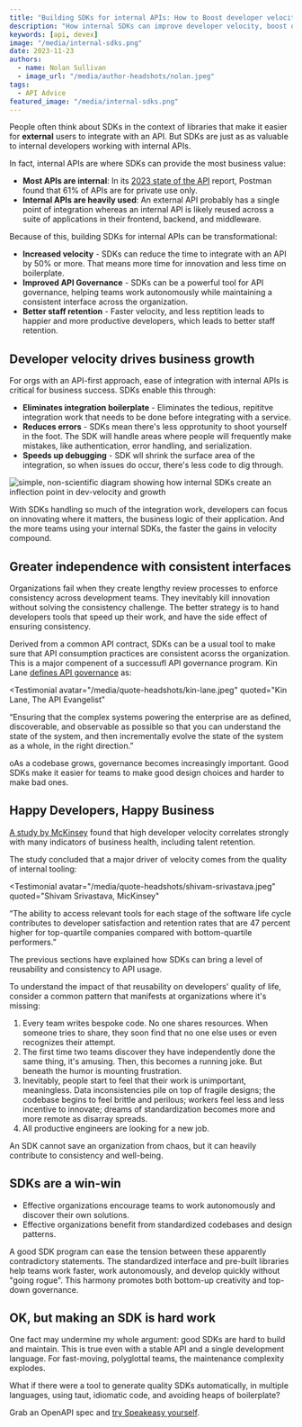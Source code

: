 ```yaml
---
title: "Building SDKs for internal APIs: How to Boost developer velocity"
description: "How internal SDKs can improve developer velocity, boost overall business growth, and improve developer satisfaction."
keywords: [api, devex]
image: "/media/internal-sdks.png"
date: 2023-11-23
authors:
  - name: Nolan Sullivan
  - image_url: "/media/author-headshots/nolan.jpeg"
tags:
  - API Advice
featured_image: "/media/internal-sdks.png"
---
```



People often think about SDKs in the context of libraries that make it easier for **external** users to integrate with an API. But SDKs are just as as valuable to internal developers working with internal APIs.

In fact, internal APIs are where SDKs can provide the most business value:

- **Most APIs are internal**:
  In its [2023 state of the API](https://www.postman.com/state-of-api/a-day-week-or-year-in-the-life/#a-day-week-or-year-in-the-life) report,
  Postman found that 61% of APIs are for private use only.
- **Internal APIs are heavily used**:
  An external API probably has a single point of integration whereas an internal API is likely reused across a suite of applications in their frontend, backend, and middleware.
  
Because of this, building SDKs for internal APIs can be transformational:

- **Increased velocity** - SDKs can reduce the time to integrate with an API by 50% or more. That means more time for innovation and less time on boilerplate.
- **Improved API Governance** - SDKs can be a powerful tool for API governance, helping teams work autonomously while maintaining a consistent interface across the organization.
- **Better staff retention** - Faster velocity, and less reptition leads to happier and more productive developers, which leads to better staff retention.

## Developer velocity drives business growth

For orgs with an API-first approach, ease of integration with internal APIs is critical for business success. SDKs enable this through:

- **Eliminates integration boilerplate** - Eliminates the tedious, repititve integration work that needs to be done before integrating with a service.
- **Reduces errors** - SDKs mean there's less opprotunity to shoot yourself in the foot. The SDK will handle areas where people will frequently make mistakes, like authentication, error handling, and serialization.
- **Speeds up debugging** - SDK wll shrink the surface area of the integration, so when issues do occur, there's less code to dig through.

![simple, non-scientific diagram showing how internal SDKs create an inflection point in dev-velocity and growth](./assets/diagram-business-velocity-after-speakeasy.png)

With SDKs handling so much of the integration work, developers can focus on innovating where it matters, the business logic of their application. And the more teams using your internal SDKs, the faster the gains in velocity compound.

## Greater independence with consistent interfaces

Organizations fail when they create lengthy review processes to enforce consistency across development teams. They inevitably kill innovation without solving the consistency challenge. The better strategy is to hand developers tools that speed up their work, and have the side effect of ensuring consistency.

Derived from a common API contract, SDKs can be a usual tool to make sure that API consumption practices are consistent acorss the organization. This is a major compenent of a successufl API governance program.  Kin Lane [defines API governance](https://apievangelist.com/2021/11/13/some-thoughts-on-api-governance) as:

<Testimonial
  avatar="/media/quote-headshots/kin-lane.jpeg"
  quoted="Kin Lane, The API Evangelist"
>
  “Ensuring that the complex systems powering the enterprise are as defined, discoverable, and observable as possible so that you can understand the state of the system, and then incrementally evolve the state of the system as a whole, in the right direction.”
</Testimonial>

oAs a codebase grows, governance becomes increasingly important.
Good SDKs make it easier for teams to make good design choices and harder to make bad ones.

## Happy Developers, Happy Business

[A study by McKinsey](https://www.mckinsey.com/industries/technology-media-and-telecommunications/our-insights/developer-velocity-how-software-excellence-fuels-business-performance) found that high developer velocity correlates strongly with many indicators of business health, including talent retention.

The study concluded that a major driver of velocity comes from the quality of internal tooling:

<Testimonial
  avatar="/media/quote-headshots/shivam-srivastava.jpeg"
  quoted="Shivam Srivastava, MicKinsey"
>
  “The ability to access relevant tools for each stage of the software life cycle contributes to developer satisfaction and retention rates that are 47 percent higher for top-quartile companies compared with bottom-quartile performers.”
</Testimonial>

The previous sections have explained how SDKs can bring a level of reusability and consistency to API usage.

To understand the impact of that reusability on developers' quality of life, consider a common pattern that manifests at organizations where it's missing:

1. Every team writes bespoke code. No one shares resources. When someone tries to share, they soon find that no one else uses or even recognizes their attempt.
2. The first time two teams discover they have independently done the same thing, it's amusing. Then, this becomes a running joke. But beneath the humor is mounting frustration.
3. Inevitably, people start to feel that their work is unimportant, meaningless. Data inconsistencies pile on top of fragile designs;
the codebase begins to feel brittle and perilous; workers feel less and less incentive to innovate; dreams of standardization becomes more and more remote as disarray spreads.
4. All productive engineers are looking for a new job.

An SDK cannot save an organization from chaos, but it can heavily contribute to consistency and well-being.

## SDKs are a win-win

- Effective organizations encourage teams to work autonomously and discover their own solutions.
- Effective organizations benefit from standardized codebases and design patterns.

A good SDK program can ease the tension between these apparently contradictory statements.
The standardized interface and pre-built libraries help teams work faster, work autonomously, and develop quickly without "going rogue".
This harmony promotes both bottom-up creativity and top-down governance.

## OK, but making an SDK is hard work

One fact may undermine my whole argument: good SDKs are hard to build and maintain.
This is true even with a stable API and a single development language.
For fast-moving, polyglottal teams, the maintenance complexity explodes.

What if there were a tool to generate quality SDKs automatically, in multiple languages, using taut, idiomatic code, and avoiding heaps of boilerplate?

Grab an OpenAPI spec and [try Speakeasy yourself](https://app.speakeasy.com/).
